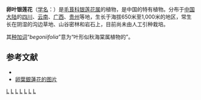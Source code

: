 {{Speciesbox 
| taxon = Anemone begoniifolia
| authority = H.Lév. & Vaniot, 1902
}}
'''卵叶银莲花'''（[[学名|学名]]：{{lang|la|''Anemone begoniifolia''}}）是[[毛茛科|毛茛科]][[银莲花属|银莲花属]]的植物，是中国的特有植物。分布于[[中国大陆|中国大陆]]的[[四川|四川]]、[[云南|云南]]、[[广西|广西]]、[[贵州|贵州]]等地，生长于海拔650米至1,000米的地区，常生长在阴湿的沟边草地、山谷密林和岩石上，目前尚未由人工引种栽培。

其[[种加词|种加词]]“''begoniifolia''”意为“叶形似秋海棠属植物的”。

== 参考文献 ==
<div class="references-small">
* {{cite web| url =http://www.bioinfo.cn/db05/KmzwSpecies.php?action=view&id=18042| title =卵叶银莲花| work =《中国高等植物数据库全库》| publisher =中国科学院微生物研究所| author =昆明植物研究所| accessdate =2009-02-25| deadurl =yes| archiveurl =https://web.archive.org/web/20160305071408/http://www.bioinfo.cn/db05/KmzwSpecies.php?action=view&id=18042| archivedate =2016-03-05}}
* [http://www.hkwildlife.net/pb/annaskt-Vietnam+202010-1004102477.jpg  卵葉銀蓮花的图片]
</div>
{{Taxonbar|from=Q10910607}}

[[Category:银莲花属|L]]
[[Category:中國特有植物|L]]
[[Category:四川植物|L]]
[[Category:云南植物|L]]
[[Category:广西植物|L]]
[[Category:贵州植物|L]]
[[Category:1902年描述的植物|L]]
